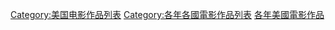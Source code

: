[[Category:美国电影作品列表|Category:美国电影作品列表]]
[[Category:各年各國電影作品列表|Category:各年各國電影作品列表]]
[[Category:各年美國電影作品|]]